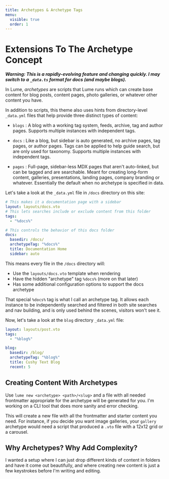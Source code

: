 ```yaml
---
title: Archetypes & Archetype Tags
menu:
  visible: true
  order: 1
---
```


# Extensions To The Archetype Concept

***Warning: This is a rapidly-evolving feature and changing quickly. I
may switch to a `_data.ts` format for docs (and maybe blogs).***

In Lume, _archetypes_ are scripts that Lume runs which can create base 
content for blog posts, content pages, photo galleries, or whatever other
content you have. 

In addition to scripts, this theme also uses hints from directory-level
`_data.yml` files that help provide three distinct types of content:

 - `blogs` : A blog with a working tag system, feeds, archive, tag and 
    author pages. Supports multiple instances with independent tags.

 - `docs` : Like a blog, but sidebar is auto generated, no archive pages, 
   tag pages, or author pages. Tags can be applied to help guide search, 
   but are only used for taxonomy. Supports multiple instances with 
   independent tags.

 - `pages` : Full-page, sidebar-less MDX pages that aren't auto-linked, but
    can be tagged and are searchable. Meant for creating long-form content, 
    galleries, presentations, landing pages, company branding or whatever.
    Essentially the default when no archetype is specified in data.


Let's take a look at the `_data.yml` file in `/docs` directory on this site:

```yml
# This makes it a documentation page with a sidebar 
layout: layouts/docs.vto
# This lets searches include or exclude content from this folder
tags:
  - "%docs%" 

# This controls the behavior of this docs folder
docs:
  basedir: /docs/
  archetypeTag: "%docs%"
  title: Documentation Home
  sidebar: auto
```

This means every file in the `/docs` directory will:

 - Use the `layouts/docs.vto` template when rendering
 - Have the hidden "archetype" tag  `%docs%` (more on that later)
 - Has some additional configuration options to support the docs archetype

That special `%docs%` tag is what I call an archetype tag. It allows each instance
to be independently searched and filtered in both site searches and nav building, 
and is only used behind the scenes, visitors won't see it.

Now, let's take a look at the `blog` directory `_data.yml` file:

```yml
layout: layouts/post.vto
tags:
  - "%blog%"

blog:
  basedir: /blog/
  archetypeTag: "%blog%"
  title: Cushy Text Blog
  recent: 5
```

## Creating Content With Archetypes

Use `lume new <archetype> <path>/<slug>` and a file with all needed frontmatter 
appropriate for the archetype will be generated for you. I'm working on a CLI 
tool that does more sanity and error checking.

This will create a new file with all the frontmatter and starter content you 
need. For instance, if you decide you want image galleries, your `gallery` 
archetype would need a script that produced a `.vto` file with a 12x12 grid
or a carousel.

## Why Archetypes? Why Add Complexity?

I wanted a setup where I can just drop different kinds of content in folders
and have it come out beautifully, and where creating new content is just a few
keystrokes before I'm writing and editing. 











